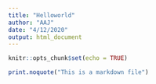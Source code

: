 ```yaml
---
title: "Helloworld"
author: "AAJ"
date: "4/12/2020"
output: html_document
---
```


```r
knitr::opts_chunk$set(echo = TRUE)
```
```r
print.noquote("This is a markdown file")
```

